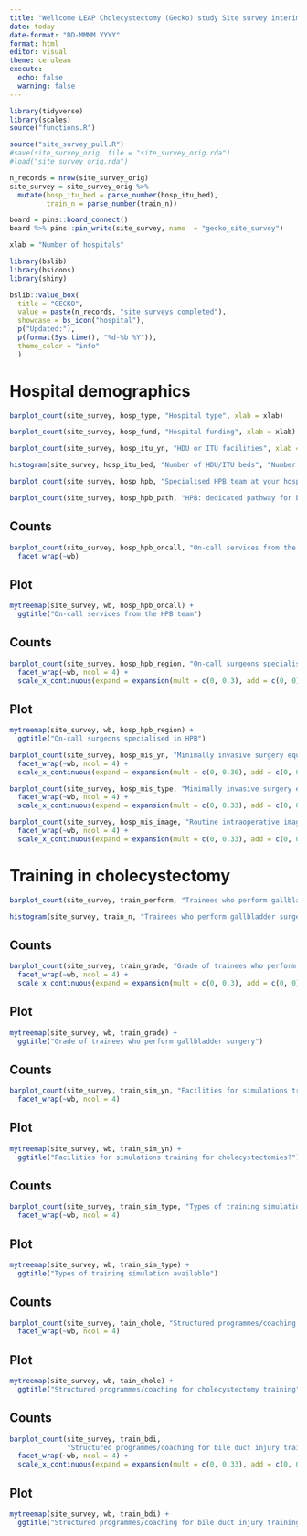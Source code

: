 ```yaml
---
title: "Wellcome LEAP Cholecystectomy (Gecko) study Site survey interim results"
date: today
date-format: "DD-MMMM YYYY"
format: html
editor: visual
theme: cerulean
execute:
  echo: false
  warning: false
---
```


```r
library(tidyverse)
library(scales)
source("functions.R")

source("site_survey_pull.R")
#save(site_survey_orig, file = "site_survey_orig.rda")
#load("site_survey_orig.rda")

n_records = nrow(site_survey_orig)
site_survey = site_survey_orig %>% 
  mutate(hosp_itu_bed = parse_number(hosp_itu_bed),
         train_n = parse_number(train_n))

board = pins::board_connect()
board %>% pins::pin_write(site_survey, name  = "gecko_site_survey")

xlab = "Number of hospitals"
```

::: {layout-ncol="1"}
```r

library(bslib)
library(bsicons)
library(shiny)

bslib::value_box(
  title = "GECKO",
  value = paste(n_records, "site surveys completed"),
  showcase = bs_icon("hospital"),
  p("Updated:"),
  p(format(Sys.time(), "%d-%b %Y")),
  theme_color = "info"
  )
```
:::

# Hospital demographics

::: {layout-ncol="2"}
```r
barplot_count(site_survey, hosp_type, "Hospital type", xlab = xlab)
```

```r
barplot_count(site_survey, hosp_fund, "Hospital funding", xlab = xlab)
```

```r
barplot_count(site_survey, hosp_itu_yn, "HDU or ITU facilities", xlab = xlab)
```

```r
histogram(site_survey, hosp_itu_bed, "Number of HDU/ITU beds", "Number of beds", "Number of hospitals")
```

```r
barplot_count(site_survey, hosp_hpb, "Specialised HPB team at your hospital", xlab = xlab)
```

```r
barplot_count(site_survey, hosp_hpb_path, "HPB: dedicated pathway for bile duct injury management", xlab = xlab)
```
:::

::: {layout-ncol="1"}
::: panel-tabset
## Counts

```r
barplot_count(site_survey, hosp_hpb_oncall, "On-call services from the HPB team", xlab) +
  facet_wrap(~wb)
```

## Plot

```r
mytreemap(site_survey, wb, hosp_hpb_oncall) +
  ggtitle("On-call services from the HPB team")

```
:::

::: panel-tabset
## Counts

```r
barplot_count(site_survey, hosp_hpb_region, "On-call surgeons specialised in HPB", xlab = xlab) +
  facet_wrap(~wb, ncol = 4) +
  scale_x_continuous(expand = expansion(mult = c(0, 0.3), add = c(0, 0)))
```

## Plot

```r
mytreemap(site_survey, wb, hosp_hpb_region) +
  ggtitle("On-call surgeons specialised in HPB")

```
:::

```r
barplot_count(site_survey, hosp_mis_yn, "Minimally invasive surgery equipment", xlab = xlab) +
  facet_wrap(~wb, ncol = 4) +
  scale_x_continuous(expand = expansion(mult = c(0, 0.36), add = c(0, 0)))
```

```r
barplot_count(site_survey, hosp_mis_type, "Minimally invasive surgery equipment type", xlab = xlab) +
  facet_wrap(~wb, ncol = 4) +
  scale_x_continuous(expand = expansion(mult = c(0, 0.33), add = c(0, 0)))
```

```r
barplot_count(site_survey, hosp_mis_image, "Routine intraoperative images", xlab = xlab) +
  facet_wrap(~wb, ncol = 4) +
  scale_x_continuous(expand = expansion(mult = c(0, 0.33), add = c(0, 0)))
```
:::

# Training in cholecystectomy

::: {layout-ncol="2"}
```r
barplot_count(site_survey, train_perform, "Trainees who perform gallbladder surgery", xlab = xlab)
```

```r
histogram(site_survey, train_n, "Trainees who perform gallbladder surgery", "Number of trainees", "Number of hospitals")
```
:::

::: {layout-ncol="1"}
::: panel-tabset
## Counts

```r
barplot_count(site_survey, train_grade, "Grade of trainees who perform gallbladder surgery", xlab = xlab) +
  facet_wrap(~wb, ncol = 4) +
  scale_x_continuous(expand = expansion(mult = c(0, 0.3), add = c(0, 0)))
```

## Plot

```r
mytreemap(site_survey, wb, train_grade) +
  ggtitle("Grade of trainees who perform gallbladder surgery")
```
:::

::: panel-tabset
## Counts

```r
barplot_count(site_survey, train_sim_yn, "Facilities for simulations training for cholecystectomies?", xlab = xlab) +
  facet_wrap(~wb, ncol = 4)
```

## Plot

```r
mytreemap(site_survey, wb, train_sim_yn) +
  ggtitle("Facilities for simulations training for cholecystectomies?")
```
:::

::: panel-tabset
## Counts

```r
barplot_count(site_survey, train_sim_type, "Types of training simulation available", xlab = xlab) +
  facet_wrap(~wb, ncol = 4)
```

## Plot

```r
mytreemap(site_survey, wb, train_sim_type) +
  ggtitle("Types of training simulation available")
```
:::

::: panel-tabset
## Counts

```r
barplot_count(site_survey, tain_chole, "Structured programmes/coaching for cholecystectomy training", xlab = xlab) +
  facet_wrap(~wb, ncol = 4)
```

## Plot

```r
mytreemap(site_survey, wb, tain_chole) +
  ggtitle("Structured programmes/coaching for cholecystectomy training")
```
:::

::: panel-tabset
## Counts

```r
barplot_count(site_survey, train_bdi,
              "Structured programmes/coaching for bile duct injury training", high_n = 80, xlab = xlab) +
  facet_wrap(~wb, ncol = 4) +
  scale_x_continuous(expand = expansion(mult = c(0, 0.33), add = c(0, 0)))
```

## Plot

```r
mytreemap(site_survey, wb, train_bdi) +
  ggtitle("Structured programmes/coaching for bile duct injury training")
```
:::
:::
